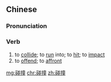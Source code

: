 ==Chinese==
{{zh-forms|t2=掽撞}}

===Pronunciation===
{{zh-pron
|m=pèngzhuàng
|c=pung3 zong6
|h=pfs=phông-chhong
|mn=phòng-chōng
|cat=v
}}

===Verb===
{{zh-verb}}

# to [[collide]]; to [[run]] into; to [[hit]]; to [[impact]]
# to [[offend]]; to [[affront]]

[[mg:碰撞]]
[[chr:碰撞]]
[[zh:碰撞]]
